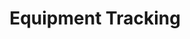 ---
title: 'Equipment Tracking'
description: 'What equipment exists in our organization, and where!'
icon: 'telescope'
---